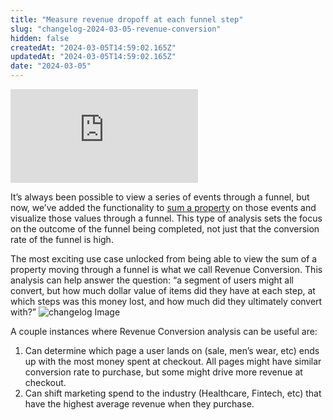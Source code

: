 ```yaml
---
title: "Measure revenue dropoff at each funnel step"
slug: "changelog-2024-03-05-revenue-conversion"
hidden: false
createdAt: "2024-03-05T14:59:02.165Z"
updatedAt: "2024-03-05T14:59:02.165Z"
date: "2024-03-05"
---
```

<div style={{position: 'relative', paddingBottom: '64.90384615384616%', height: 0}}>
    <iframe src="https://www.loom.com/embed/e041e17a02d4429b84304ba0ce1345dc"
        frameBorder="0"
        webkitallowfullscreen="true" mozallowfullscreen="true" allowFullScreen
        style={{position: 'absolute', 'top': 0, 'left': 0, 'width': '100%', 'height': '100%'}}>
    </iframe>
</div>

It’s always been possible to view a series of events through a funnel, but now, we’ve added the functionality to [sum a property](https://docs.mixpanel.com/docs/reports/funnels#property-sum) on those events and visualize those values through a funnel. This type of analysis sets the focus on the outcome of the funnel being completed, not just that the conversion rate of the funnel is high. 

The most exciting use case unlocked from being able to view the sum of a property moving through a funnel is what we call Revenue Conversion. 
This analysis can help answer the question: “a segment of users might all convert, but how much dollar value of items did they have at each step, at which steps was this money lost, and how much did they ultimately convert with?”
![changelog Image](/changelog/revenueconversion_(2).png)

A couple instances where Revenue Conversion analysis can be useful are:

1.  Can determine which page a user lands on (sale, men’s wear, etc) ends up with the most money spent at checkout. All pages might have similar conversion rate to purchase, but some might drive more revenue at checkout. 
2. Can shift marketing spend to the industry (Healthcare, Fintech, etc) that have the highest average revenue when they purchase.
